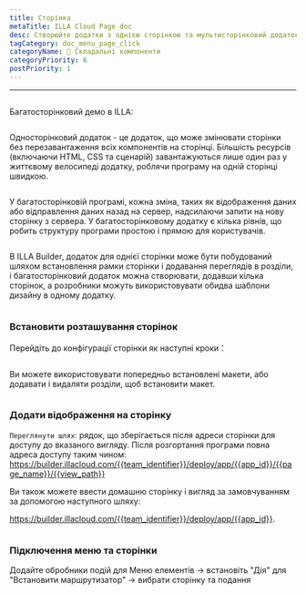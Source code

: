 ```yaml
---
title: Сторінка
metaTitle: ILLA Cloud Page doc
desc: Створюйте додатки з однією сторінкою та мультисторінковий додаток на ILLA
tagCategory: doc_menu_page_click
categoryName: 🧬 Складальні компоненти
categoryPriority: 6
postPriority: 1
---
```


* * *

## <h2 hidden>Сторінка</h2>

Багатосторінковий демо в ILLA: 

<img src='https://cdn.illacloud.com/official-website/img/docs/assemble/page1.gif' alt="" />

Односторінковий додаток - це додаток, що може змінювати сторінки без перезавантаження всіх компонентів на сторінці. Більшість ресурсів (включаючи HTML, CSS та сценарій) завантажуються лише один раз у життєвому велосипеді додатку, роблячи програму на одній сторінці швидкою.

<img src='https://cdn.illacloud.com/official-website/img/docs/assemble/page2.png' alt="" />

У багатосторінковій програмі, кожна зміна, таких як відображення даних або відправлення даних назад на сервер, надсилаючи запити на нову сторінку з сервера. У багатосторінковому додатку є кілька рівнів, що робить структуру програми простою і прямою для користувачів.

<img src='https://cdn.illacloud.com/official-website/img/docs/assemble/page3.png' alt="" />

В ILLA Builder, додаток для однієї сторінки може бути побудований шляхом встановлення рамки сторінки і додавання переглядів в розділи, і багатосторінковий додаток можна створювати, додавши кілька сторінок, а розробники можуть використовувати обидва шаблони дизайну в одному додатку.

<img src='https://cdn.illacloud.com/official-website/img/docs/assemble/page4.png' alt="" />

### Встановити розташування сторінок

Перейдіть до конфігурації сторінки як наступні кроки：

<img src='https://cdn.illacloud.com/official-website/img/docs/assemble/page5.png' alt="" />

Ви можете використовувати попередньо встановлені макети, або додавати і видаляти розділи, щоб встановити макет. 

<img src='https://cdn.illacloud.com/official-website/img/docs/assemble/page6.gif' alt="" />

### Додати відображення на сторінку

`Переглянути шлях`: рядок, що зберігається після адреси сторінки для доступу до вказаного вигляду. Після розгортання програми повна адреса доступу таким чином: https://builder.illacloud.com/{{team_identifier}}/deploy/app/{{app_id}}/{{page_name}}/{{view_path}}

Ви також можете ввести домашню сторінку і вигляд за замовчуванням за допомогою наступного шляху:

https://builder.illacloud.com/{{team_identifier}}/deploy/app/{{app_id}}. 

<img src='https://cdn.illacloud.com/official-website/img/docs/assemble/page7.png' alt="" />

### Підключення меню та сторінки

Додайте обробники подій для Меню елементів → встановіть "Дія" для "Встановити маршрутизатор" → вибрати сторінку та подання

<img src='https://cdn.illacloud.com/official-website/img/docs/assemble/page8.gif' alt="" />
